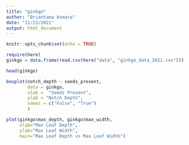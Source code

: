 ```yaml
---
title: "ginkgo"
author: "Briantama Asmara"
date: "11/23/2021"
output: html_document
---
```


```r
knitr::opts_chunk$set(echo = TRUE)
```

```r
require(here)
ginkgo = data.frame(read.csv(here("data", "ginkgo_data_2021.csv")))
```
```r
head(ginkgo)
```

```r
boxplot(notch_depth ~ seeds_present, 
        data = ginkgo,
        xlab =  "Seeds Present",
        ylab = "Notch Depth",
        names = c("False", "True")
        )
```

```r
plot(ginkgo$max_depth, ginkgo$max_width,
     xlab="Max Leaf Depth",
     ylab="Max Leaf Width",
     main="Max Leaf Depth vs Max Leaf Width")
```

